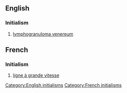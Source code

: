 ==English==

===Initialism===
{{rfc-header|Initialism}}
{{head|en|initialism}}

# {{lb|en|disease}} [[lymphogranuloma venereum]]

==French==

===Initialism===
{{rfc-header|Initialism}}
{{head|fr|initialism}}

# [[ligne à grande vitesse]]


[[Category:English initialisms]]
[[Category:French initialisms]]